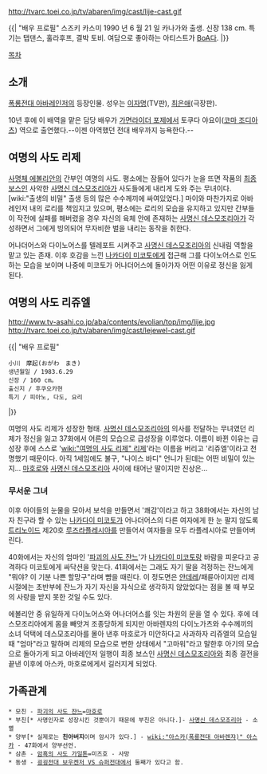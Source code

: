 http://tvarc.toei.co.jp/tv/abaren/img/cast/lije-cast.gif

{{|
"배우 프로필"
스즈키 카스미
1990 년 6 월 21 일 카나가와 출생.
신장 138 cm. 
특기는 탭댄스, 훌라후프, 결박 토비. 
여담으로 좋아하는 아티스트가 [[BoA]]다.
|}}

[[목차]]
== 소개 ==
[[폭룡전대 아바레인저]]의 등장인물. 성우는 [[이자명]](TV판), [[최은애]](극장판).

10년 후에 이 배역을 맡은 담당 배우가 [[가면라이더 포제]]에서 토쿠다 야요이([[코마 조디아츠]]) 역으로 출연했다.--이젠 아역했던 전대 배우까지 능욕한다.--

== 여명의 사도 리제 ==
[[사명체 에볼리안]]의 간부인 여명의 사도. 평소에는 잠들어 있다가 눈을 뜨면 작품의 [[최종 보스]]인 사악한 [[사명신 데스모조리아]]가 사도들에게 내리게 도와 주는 무녀이다. [wiki:"출생의 비밀" 출생 등의 많은 수수께끼에 싸여있었다.] 마이와 마찬가지로 아바레인저 내의 로리를 책임지고 있으며, 평소에는 로리의 모습을 유지하고 있지만 간부들이 작전에 실패를 해버렸을 경우 자신의 육체 안에 존재하는 [[사명신 데스모조리아]]가 각성하면서 그에게 빙의되어 무자비한 벌을 내리는 동작을 취한다.

어나더어스와 다이노어스를 텔레포트 시켜주고 [[사명신 데스모조리아]]의 신내림 역할을 맡고 있는 존재. 이후 호감을 느낀 [[나카다이 미코토]]에게 접근해 그를 다이노어스로 인도하는 모습을 보이며 나중에 미코토가 어나더어스에 돌아가자 어떤 이유로 정신을 잃게 된다.

== 여명의 사도 리쥬엘 ==
http://www.tv-asahi.co.jp/aba/contents/evolian/top/img/lije.jpg
http://tvarc.toei.co.jp/tv/abaren/img/cast/lejewel-cast.gif

{{|
"배우 프로필"
 小川　摩起(おがわ　まき)
 생년월일 / 1983.6.29
 신장 / 160 cm。
 출신지 / 후쿠오카현
 특기 / 피아노, 다도, 요리
|}}

여명의 사도 리제가 성장한 형태. [[사명신 데스모조리아]]의 의사를 전달하는 무녀였던 리제가 정신을 잃고 37화에서 어른의 모습으로 급성장을 이루었다. 이름이 바뀐 이유는 급성장 후에 스스로 '[[wiki:"여명의 사도 리제" 리제]]'라는 이름을 버리고 '리쥬엘'이라고 천명했기 때문이다. 아직 1세임에도 불구, "나이스 바디" 언니가 된데는 어떤 비밀이 있는지... [[마호로]]와 [[사명신 데스모조리아]] 사이에 태어난 딸이지만 진상은...

=== 무서운 그녀 ===
이후 아이들의 눈물을 모아서 보석을 만들면서 '쾌감'이라고 하고 38화에서는 자신의 남자 친구라 할 수 있는 [[나카다이 미코토]]가 어나더어스의 다른 여자에게 한 눈 팔지 않도록 [[트리노이드]] 제20호 [[루즈라플레시아]]를 만들어서 여자들을 모두 라플레시아로 만들어버린다.

40화에서는 자신의 엄마인 '[[파괴의 사도 쟌느]]'가 [[나카다이 미코토]]랑 바람을 피운다고 공격하다 미코토에게 싸닥션을 맞는다. 41화에서는 그래도 자기 딸을 걱정하는 잔느에게 "뭐야? 이 기분 나쁜 할망구"라며 뺨을 때린다. 이 정도면은 [[얀데레]]/패륜아이지만 리제시절에는 초반부에 잔느가 자기 자신을 자식으로 생각하지 않았었다는 점을 볼 때 부모의 사랑을 받지 못한 것일 수도 있다.

에볼리안 중 유일하게 다이노어스와 어나더어스를 잇는 차원의 문을 열 수 있다. 후에 데스모조리아에게 몸을 빼앗겨 조종당하게 되지만 아바렌쟈의 다이노가츠와 수수께끼의 소녀 덕택에 데스모조리아를 몰아 낸후 마호로가 미안하다고 사과하자 리쥬엘의 모습일때 "엄마"라고 말하며 리제의 모습으로 변한 상태에서 "고마워"라고 말한후 아기의 모습으로 돌아가게 되고 아바레인저 일행이 최종 보스인 [[사명신 데스모조리아]]와 최종 결전을 끝낸 이후에 아스카, 마호로에게서 길러지게 되었다.

== 가족관계 ==
 * 모친 - [[파괴의 사도 쟌느]]=[[마호로]]
 * 부친[* 사명인자로 성장시킨 것뿐이기 때문에 부친은 아니다.]- [[사명신 데스모조리아]] - 소멸
 * 양부[* 실제로는 '''친아버지'''이며 암시가 있다.] - [[wiki:"아스카(폭룡전대 아바렌쟈)" 아스카]] - 47화에서 양부선언.
 * 삼촌 - [[암흑의 사도 가일톤]]=미즈호 - 사망
 * 동생 - [[굉굉전대 보우켄저 VS 슈퍼전대]]에서 둘째가 있다고 함.

